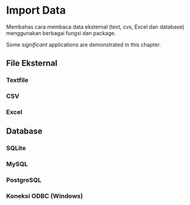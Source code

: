 # Import Data {#importdata}

Membahas cara membaca data eksternal (text, cvs, Excel dan database) menggunakan berbagai fungsi dan package.

Some _significant_ applications are demonstrated in this chapter.

## File Eksternal

### Textfile

### CSV

### Excel

## Database

### SQLite

### MySQL

### PostgreSQL

### Koneksi ODBC (Windows)

